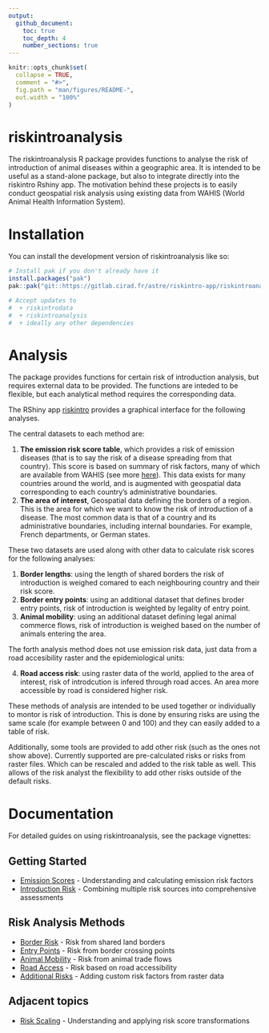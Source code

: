 ```yaml
---
output:
  github_document:
    toc: true
    toc_depth: 4
    number_sections: true
---
```


<!-- README.md is generated from README.Rmd. Please edit that file -->

```r
knitr::opts_chunk$set(
  collapse = TRUE,
  comment = "#>",
  fig.path = "man/figures/README-",
  out.width = "100%"
)
```

# riskintroanalysis

The riskintroanalysis R package provides functions to analyse the risk of introduction of animal diseases within a geographic area. It is intended to be useful as a stand-alone package, but also to integrate directly into the riskintro Rshiny app. The motivation behind these projects is to easily conduct geospatial risk analysis using existing data from WAHIS (World Animal Health Information System).

# Installation

You can install the development version of riskintroanalysis like so:

```r
# Install pak if you don't already have it
install.packages("pak")
pak::pak("git::https://gitlab.cirad.fr/astre/riskintro-app/riskintroanalysis.git")

# Accept updates to 
#  + riskintrodata    
#  + riskintroanalysis
#  + ideally any other dependencies
```


# Analysis

The package provides functions for certain risk of introduction analysis, but requires external data to be provided. The functions are inteded to be flexible, but each analytical method requires the corresponding data.

The RShiny app [riskintro](https://github.com/ardata-fr/riskintro) provides a graphical interface for the following analyses.

The central datasets to each method are: 

  1. **The emission risk score table**, which provides a risk of emission diseases (that is to say the risk of a disease spreading from that country). This score is based on summary of risk factors, many of which are available from WAHIS (see more [here](insert link to riksintrodata package docs)). This data exists for many countries around the world, and is augmented with geospatial data corresponding to each country's administrative boundaries.
  2. **The area of interest**, Geospatial data defining the borders of a region. This is the area for which we want to know the risk of introduction of a disease. The most common data is that of a country and its administrative boundaries, including internal boundaries. For example, French departments, or German states.
  
These two datasets are used along with other data to calculate risk scores for the following analyses:

  1. **Border lengths**: using the length of shared borders the risk of introduction is weighed comared to each neighbouring country and their risk score.
  2. **Border entry points**: using an additional dataset that defines broder entry points, risk of introduction is weighted by legality of entry point.
  3. **Animal mobility**: using an additional dataset defining legal animal commerce flows, risk of introduction is weighed based on the number of animals entering the area.
  
The forth analysis method does not use emission risk data, just data from a road accesibility raster and the epidemiological units:  

  4. **Road access risk**: using raster data of the world, applied to the area of interest, risk of introdcution is infered through road acces. An area more accessible by road is considered higher risk.
  
These methods of analysis are intended to be used together or individually to montor is risk of introduction. This is done by ensuring risks are using the same scale (for example between 0 and 100) and they can easily added to a table of risk.
  
Additionally, some tools are provided to add other risk (such as the ones not show above). Currently supported are pre-calculated risks or risks from raster files. Which can be rescaled and added to the risk table as well. This allows of the risk analyst the flexibility to add other risks outside of the default risks.

# Documentation

For detailed guides on using riskintroanalysis, see the package vignettes:

## Getting Started

- [Emission Scores](https://astre.gitlab.cirad.fr/riskintro-app/riskintroanalysis/articles/emission-scores.html) - Understanding and calculating emission risk factors
- [Introduction Risk](https://astre.gitlab.cirad.fr/riskintro-app/riskintroanalysis/articles/introduction-risk.html) - Combining multiple risk sources into comprehensive assessments

## Risk Analysis Methods

- [Border Risk](https://astre.gitlab.cirad.fr/riskintro-app/riskintroanalysis/articles/border-risk-analysis.html) - Risk from shared land borders
- [Entry Points](https://astre.gitlab.cirad.fr/riskintro-app/riskintroanalysis/articles/entry-points-analysis.html) - Risk from border crossing points
- [Animal Mobility](https://astre.gitlab.cirad.fr/riskintro-app/riskintroanalysis/articles/animal-mobility-analysis.html) - Risk from animal trade flows
- [Road Access](https://astre.gitlab.cirad.fr/riskintro-app/riskintroanalysis/articles/road-access-analysis.html) - Risk based on road accessibility
- [Additional Risks](https://astre.gitlab.cirad.fr/riskintro-app/riskintroanalysis/articles/additional-risks.html) - Adding custom risk factors from raster data

## Adjacent topics

- [Risk Scaling](https://astre.gitlab.cirad.fr/riskintro-app/riskintroanalysis/articles/risk-scaling.html) - Understanding and applying risk score transformations
